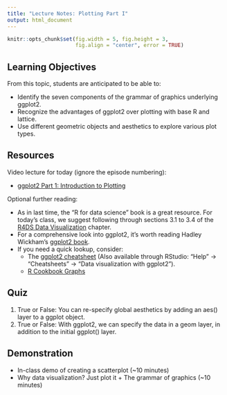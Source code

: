 ```yaml
---
title: "Lecture Notes: Plotting Part I"
output: html_document
---
```


```r
knitr::opts_chunk$set(fig.width = 5, fig.height = 3, 
                      fig.align = "center", error = TRUE)
```

## Learning Objectives

From this topic, students are anticipated to be able to:

+ Identify the seven components of the grammar of graphics underlying ggplot2.
+ Recognize the advantages of ggplot2 over plotting with base R and lattice.
+ Use different geometric objects and aesthetics to explore various plot types.

## Resources

Video lecture for today (ignore the episode numbering):

- [ggplot2 Part 1: Introduction to Plotting](https://youtu.be/cqcQT44mJTM)

Optional further reading:

- As in last time, the "R for data science" book is a great resource. For today's class, we suggest following through sections 3.1 to 3.4 of the [R4DS Data Visualization](https://r4ds.had.co.nz/data-visualisation.html) chapter.
- For a comprehensive look into ggplot2, it's worth reading Hadley Wickham's [ggplot2 book](https://ggplot2-book.org/).
- If you need a quick lookup, consider:
    - The [ggplot2 cheatsheet](https://github.com/rstudio/cheatsheets/blob/master/data-visualization-2.1.pdf) (Also available through RStudio: "Help" -> "Cheatsheets" -> "Data visualization with ggplot2").
    - [R Cookbook Graphs](http://www.cookbook-r.com/Graphs/) 

## Quiz

1. True or False: You can re-specify global aesthetics by adding an aes() layer to a ggplot object. 
2. True or False: With ggplot2, we can specify the data in a geom layer, in addition to the initial ggplot() layer.

## Demonstration

+ In-class demo of creating a scatterplot (~10 minutes)
+ Why data visualization? Just plot it + The grammar of graphics (~10 minutes)
  





